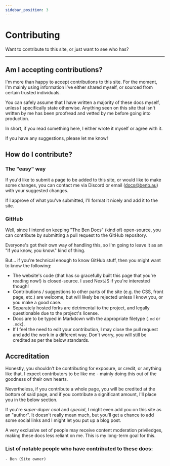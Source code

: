 ---
sidebar_position: 3
---
# Contributing

Want to contribute to this site, or just want to see who has?

---

## Am I accepting contributions?

I'm more than happy to accept contributions to this site. For the moment, I'm mainly using information I've either shared myself, or sourced from certain trusted individuals.

You can safely assume that I have written a majority of these docs myself, unless I specifically state otherwise. Anything seen on this site that isn't written by me has been proofread and vetted by me before going into production.

In short, if you read something here, I either wrote it myself or agree with it.

If you have any suggestions, please let me know!

## How do I contribute?

### The "easy" way

If you'd like to submit a page to be added to this site, or would like to make some changes, you can contact me via Discord or email ([docs@benb.au](mailto:docs@benb.au)) with your suggested changes.

If I approve of what you've submitted, I'll format it nicely and add it to the site.

### GitHub

Well, since I intend on keeping "The Ben Docs" (kind of) open-source, you can contribute by submitting a pull request to the GitHub repository.

Everyone's got their own way of handling this, so I'm going to leave it as an "If you know, you know." kind of thing.

But... if you're technical enough to know GitHub stuff, then you might want to know the following:

- The website's code (that has so gracefully built this page that you're reading now!) is closed-source. I used NextJS if you're interested though!
- Contributions / suggestions to other parts of the site (e.g. the CSS, front page, etc.) are welcome, but will likely be rejected unless I know you, or you make a good case.
- Separately hosted forks are detrimental to the project, and legally questionable due to the project's license.
- Docs are to be typed in Markdown with the appropriate filetype (`.md` or `.mdx`).
- If I feel the need to edit your contribution, I may close the pull request and add the work in a different way. Don't worry, you will still be credited as per the below standards.

## Accreditation

Honestly, you shouldn't be contributing for exposure, or credit, or anything like that. I expect contributors to be like me - mainly doing this out of the goodness of their own hearts.

Nevertheless, if you contribute a whole page, you will be credited at the bottom of said page, and if you contribute a significant amount, I'll place you in the below section.

If you're *super-duper cool* and *special*, I might even add you on this site as an "author". It doesn't really mean much, but you'll get a chance to add some social links and I might let you put up a blog post.

A very exclusive set of people may receive content moderation priviledges, making these docs less reliant on me. This is my long-term goal for this.

### List of notable people who have contributed to these docs:

    - Ben (Site owner)